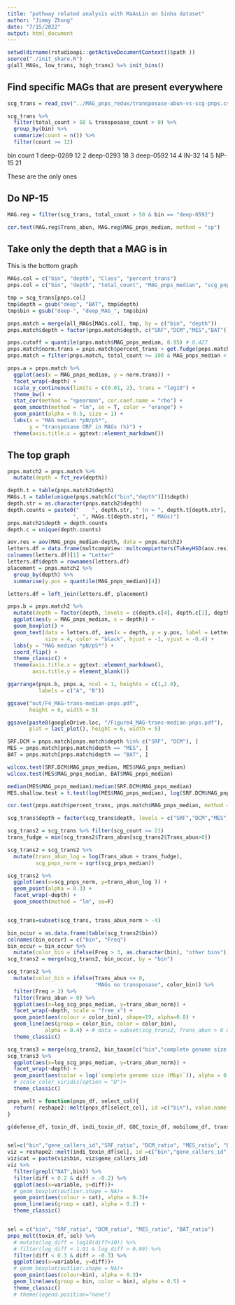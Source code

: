 ```yaml
---
title: "pathway related analysis with MaAsLin on Sinha dataset"
author: "Jimmy Zhong"
date: "7/15/2022"
output: html_document
---
```


```r
setwd(dirname(rstudioapi::getActiveDocumentContext()$path ))
source("./init_share.R")
g(all_MAGs, low_trans, high_trans) %=% init_bins()
```

## Find specific MAGs that are present everywhere
```r
scg_trans = read_csv("../MAG_pnps_redux/transposase-abun-vs-scg-pnps.csv")

scg_trans %>% 
  filter(total_count > 50 & transposase_count > 0) %>%
  group_by(bin) %>%
  summarize(count = n()) %>%
  filter(count >= 12)
```

  bin       count
1 deep-0269    12
2 deep-0293    18
3 deep-0592    14
4 IN-32        14
5 NP-15        21

These are the only ones

## Do NP-15
```r
MAG.reg = filter(scg_trans, total_count > 50 & bin == "deep-0592")

cor.test(MAG.reg$Trans_abun, MAG.reg$MAG_pnps_median, method = "sp")
```

## Take only the depth that a MAG is in

This is the bottom graph
```r
MAGs.col = c("bin", "depth", "Class", "percent_trans")
pnps.col = c("bin", "depth", "total_count", "MAG_pnps_median", "scg_pnps_median")

tmp = scg_trans[pnps.col]
tmp$depth = gsub("deep", "BAT", tmp$depth)
tmp$bin = gsub("deep-", "deep_MAG_", tmp$bin)

pnps.match = merge(all_MAGs[MAGs.col], tmp, by = c("bin", "depth"))
pnps.match$depth = factor(pnps.match$depth, c("SRF","DCM","MES","BAT"))

pnps.cutoff = quantile(pnps.match$MAG_pnps_median, 0.95) # 0.427
pnps.match$norm.trans = pnps.match$percent_trans + get.fudge(pnps.match, "percent_trans")
pnps.match = filter(pnps.match, total_count >= 100 & MAG_pnps_median < pnps.cutoff)

pnps.a = pnps.match %>%
  ggplot(aes(x = MAG_pnps_median, y = norm.trans)) +
  facet_wrap(~depth) +
  scale_y_continuous(limits = c(0.01, 2), trans = "log10") +
  theme_bw() +
  stat_cor(method = "spearman", cor.coef.name = "rho") +
  geom_smooth(method = "lm", se = T, color = "orange") +
  geom_point(alpha = 0.5, size = 1) +
  labs(x = "MAG median *pN/pS*",
       y = "transposase ORF in MAGs (%)") +
  theme(axis.title.x = ggtext::element_markdown())
```

## The top graph
```r
pnps.match2 = pnps.match %>%
  mutate(depth = fct_rev(depth))

depth.t = table(pnps.match2$depth)
MAGs.t = table(unique(pnps.match[c("bin","depth")])$depth)
depth.str = as.character(pnps.match2$depth)
depth.counts = paste0("    ", depth.str, " (n = ", depth.t[depth.str],
                     ", ", MAGs.t[depth.str], " MAGs)")
pnps.match2$depth = depth.counts
depth.c = unique(depth.counts)

aov.res = aov(MAG_pnps_median~depth, data = pnps.match2)
letters.df = data.frame(multcompView::multcompLetters(TukeyHSD(aov.res)$depth[,4])$Letters)
colnames(letters.df)[1] = "Letter"
letters.df$depth = rownames(letters.df)
placement = pnps.match2 %>%
  group_by(depth) %>%
  summarise(y.pos = quantile(MAG_pnps_median)[4])

letters.df = left_join(letters.df, placement) 

pnps.b = pnps.match2 %>%
  mutate(depth = factor(depth, levels = c(depth.c[4], depth.c[1], depth.c[2], depth.c[3]))) %>%
  ggplot(aes(y = MAG_pnps_median, x = depth)) +
  geom_boxplot() +
  geom_text(data = letters.df, aes(x = depth, y = y.pos, label = Letter),
            size = 4, color = "black", hjust = -1, vjust = -0.4) +
  labs(y = "MAG median *pN/pS*") +
  coord_flip() +
  theme_classic() +
  theme(axis.title.x = ggtext::element_markdown(),
        axis.title.y = element_blank())

ggarrange(pnps.b, pnps.a, ncol = 1, heights = c(1,2.8),
          labels = c("A", "B"))

ggsave("out/F4_MAG-trans-median-pnps.pdf",
       height = 6, width = 5)

ggsave(paste0(googleDrive.loc, "/Figure4_MAG-trans-median-pnps.pdf"),
       plot = last_plot(), height = 6, width = 5)
```  


```r
SRF.DCM = pnps.match[pnps.match$depth %in% c("SRF", "DCM"), ]
MES = pnps.match[pnps.match$depth == "MES", ]
BAT = pnps.match[pnps.match$depth == "BAT", ]

wilcox.test(SRF.DCM$MAG_pnps_median, MES$MAG_pnps_median)
wilcox.test(MES$MAG_pnps_median, BAT$MAG_pnps_median)

median(MES$MAG_pnps_median)/median(SRF.DCM$MAG_pnps_median)
MES.shallow.test = t.test(log(MES$MAG_pnps_median), log(SRF.DCM$MAG_pnps_median))

cor.test(pnps.match$percent_trans, pnps.match$MAG_pnps_median, method = "spearman")
```


```r
scg_trans$depth = factor(scg_trans$depth, levels = c("SRF","DCM","MES","deep"))

scg_trans2 = scg_trans %>% filter(scg_count >= 21)
trans_fudge = min(scg_trans2$Trans_abun[scg_trans2$Trans_abun>0])

scg_trans2 = scg_trans2 %>%
  mutate(trans_abun_log = log(Trans_abun + trans_fudge),
         scg_pnps_norm = sqrt(scg_pnps_median))

scg_trans2 %>%
  ggplot(aes(x=scg_pnps_norm, y=trans_abun_log )) +
  geom_point(alpha = 0.3) +
  facet_wrap(~depth) +
  geom_smooth(method = "lm", se=F)


scg_trans=subset(scg_trans, trans_abun_norm > -4)

bin_occur = as.data.frame(table(scg_trans2$bin))
colnames(bin_occur) = c("bin", "Freq")
bin_occur = bin_occur %>%
  mutate(color_bin = ifelse(Freq > 3, as.character(bin), "other bins"))
scg_trans2 = merge(scg_trans2, bin_occur, by = "bin")

scg_trans2 %>%
  mutate(color_bin = ifelse(Trans_abun <= 0, 
                            "MAGs no transposase", color_bin)) %>%
  filter(Freq > 3) %>%
  filter(Trans_abun > 0) %>%
  ggplot(aes(x=log_scg_pnps_median, y=trans_abun_norm)) +
  facet_wrap(~depth, scale = "free_x") +
  geom_point(aes(colour = color_bin), shape=19, alpha=0.8) +
  geom_line(aes(group = color_bin, color = color_bin), 
            alpha = 0.4) + # data = subset(scg_trans2, Trans_abun > 0 & Freq > 3)
  theme_classic()
```



```r
scg_trans3 = merge(scg_trans2, bin_taxon[c("bin","complete genome size (Mbp)")], by = "bin")
scg_trans3 %>%
  ggplot(aes(x=log_scg_pnps_median, y=trans_abun_norm)) +
  facet_wrap(~depth) +
  geom_point(aes(color = log(`complete genome size (Mbp)`)), alpha = 0.5) +
  # scale_color_viridis(option = "D")+
  theme_classic()
```


```r
pnps_melt = function(pnps_df, select_col){
  return( reshape2::melt(pnps_df[select_col], id =c("bin"), value.name = c("diff")) )
}

g(defense_df, toxin_df, indi_toxin_df, GOC_toxin_df, mobilome_df, trans_df) %=% init_MAGs_pnps_depths()


sel=c("bin","gene_callers_id","SRF_ratio", "DCM_ratio", "MES_ratio", "BAT_ratio")
viz = reshape2::melt(indi_toxin_df[sel], id =c("bin","gene_callers_id"), value.name = c("diff"))
viz$cat = paste(viz$bin, viz$gene_callers_id)
viz %>%
  filter(grepl("NAT",bin)) %>%
  filter(diff < 0.2 & diff > -0.2) %>%
  ggplot(aes(x=variable, y=diff))+
  # geom_boxplot(outlier.shape = NA)+
  geom_point(aes(colour = cat), alpha = 0.3)+
  geom_line(aes(group = cat), alpha = 0.2) +
  theme_classic()


sel = c("bin", "SRF_ratio", "DCM_ratio", "MES_ratio", "BAT_ratio")
pnps_melt(toxin_df, sel) %>%
  # mutate(log_diff = log10(diff+10)) %>%
  # filter(log_diff < 1.01 & log_diff > 0.99) %>%
  filter(diff < 0.3 & diff > -0.3) %>%
  ggplot(aes(x=variable, y=diff))+
  # geom_boxplot(outlier.shape = NA)+
  geom_point(aes(colour=bin), alpha = 0.3)+
  geom_line(aes(group = bin, color = bin), alpha = 0.5) +
  theme_classic()
  # theme(legend.position="none")
```






